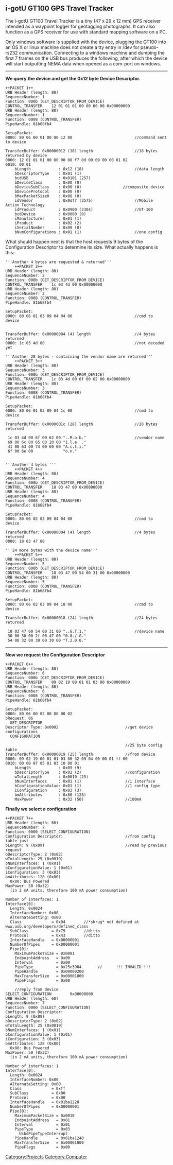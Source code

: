 == i-gotU GT100 GPS Travel Tracker ==

The i-gotU GT100 Travel Tracker is a tiny (47 x 29 x 12 mm) GPS receiver intended as a waypoint logger for geotagging photographs. It can also function as a GPS receiver for use with standard mapping software on a PC.

Only windows software is supplied with the device, plugging the GT100 into an OS X or linux machine does not create a tty entry in /dev for pseudo-rs232 communication.  Connecting to a windows machine and dumping the first 7 frames on the USB bus produces the following, after which the device will start outputting NEMA data when opened as a com-port on windows.

----

'''We query the device and get the 0x12 byte Device Descriptor.'''
<pre>
++PACKET 1++
URB Header (length: 80)
SequenceNumber: 1
Function: 000b (GET_DESCRIPTOR_FROM_DEVICE)
CONTROL_TRANSFER	12 01 01 01 00 00 00 08	0x00000000
URB Header (length: 80)
SequenceNumber: 1
Function: 0008 (CONTROL_TRANSFER)
PipeHandle: 81b68fb4

SetupPacket:
0000: 80 06 00 01 00 00 12 00                           //command sent to device

TransferBuffer: 0x00000012 (18) length                  //18 bytes returned by device
0000: 12 01 01 01 00 00 00 08 f7 0d 00 09 00 00 01 02 
0010: 00 01 
    bLength            : 0x12 (18)                      //data length
    bDescriptorType    : 0x01 (1)                       
    bcdUSB             : 0x0101 (257)
    bDeviceClass       : 0x00 (0)
    bDeviceSubClass    : 0x00 (0)                  //composite device
    bDeviceProtocol    : 0x00 (0)
    bMaxPacketSize0    : 0x08 (8)
    idVendor           : 0x0df7 (3575)                  //Mobile Action Technology
    idProduct          : 0x0900 (2304)                  //GT-100
    bcdDevice          : 0x0000 (0)
    iManufacturer      : 0x01 (1)
    iProduct           : 0x02 (2)
    iSerialNumber      : 0x00 (0)
    bNumConfigurations : 0x01 (1)                       //one config 
</pre>

What should happen next is that the host requests 9 bytes of the Configuration Descriptor to determine its size. What actually happens is this:

<pre>
'''Another 4 bytes are requested & returned'''
    ++PACKET 2++
URB Header (length: 80)
SequenceNumber: 2
Function: 000b (GET_DESCRIPTOR_FROM_DEVICE)
CONTROL_TRANSFER	1c 03 4d 00	0x00000000
URB Header (length: 80)
SequenceNumber: 2
Function: 0008 (CONTROL_TRANSFER)
PipeHandle: 81b68fb4

SetupPacket:
0000: 80 06 01 03 09 04 04 00                           //cmd to device


TransferBuffer: 0x00000004 (4) length                   //4 bytes returned
0000: 1c 03 4d 00                                       //not decoded yet

'''Another 28 bytes - containing the vendor name are returned'''
    ++PACKET 3++
URB Header (length: 80)
SequenceNumber: 3
Function: 000b (GET_DESCRIPTOR_FROM_DEVICE)
CONTROL_TRANSFER	1c 03 4d 00 6f 00 62 00	0x00000000
URB Header (length: 80)
SequenceNumber: 3
Function: 0008 (CONTROL_TRANSFER)
PipeHandle: 81b68fb4

SetupPacket:
0000: 80 06 01 03 09 04 1c 00                           //cmd to device

TransferBuffer: 0x0000001c (28) length                  //28 bytes returned

 1c 03 4d 00 6f 00 62 00 "..M.o.b."                     //vendor name
 69 00 6c 00 65 00 20 00 "i.l.e. ."
 41 00 63 00 74 00 69 00 "A.c.t.i."
 6f 00 6e 00             "o.n."


'''Another 4 bytes '''
    ++PACKET 4++	
URB Header (length: 80)
SequenceNumber: 4
Function: 000b (GET_DESCRIPTOR_FROM_DEVICE)
CONTROL_TRANSFER	18 03 47 00	0x00000000
URB Header (length: 80)
SequenceNumber: 4
Function: 0008 (CONTROL_TRANSFER)
PipeHandle: 81b68fb4

SetupPacket:
0000: 80 06 02 03 09 04 04 00                           //cmd to device

TransferBuffer: 0x00000004 (4) length                   //4 bytes returned
0000: 18 03 47 00                       

'''24 more bytes with the device name'''
    ++PACKET 5++
URB Header (length: 80)
SequenceNumber: 5
Function: 000b (GET_DESCRIPTOR_FROM_DEVICE)
CONTROL_TRANSFER	18 03 47 00 54 00 31 00	0x00000000
URB Header (length: 80)
SequenceNumber: 5
Function: 0008 (CONTROL_TRANSFER)
PipeHandle: 81b68fb4

SetupPacket:
0000: 80 06 02 03 09 04 18 00                           //cmd to device

TransferBuffer: 0x00000018 (24) length                  //24 bytes returned

 18 03 47 00 54 00 31 00 "..G.T.1."                     //device name
 30 00 30 00 2f 00 47 00 "0.0./.G."
 54 00 32 00 30 00 30 00 "T.2.0.0."
</pre>

----

'''Now we request the Configuration Descriptor'''
<pre>
++PACKET 6++
URB Header (length: 80)
SequenceNumber: 6
Function: 000b (GET_DESCRIPTOR_FROM_DEVICE)
CONTROL_TRANSFER	09 02 19 00 01 01 03 80	0x00000000
URB Header (length: 80)
SequenceNumber: 6
Function: 0008 (CONTROL_TRANSFER)
PipeHandle: 81b68fb4

SetupPacket:
0000: 80 06 00 02 00 00 00 02 
bRequest: 06  
  GET_DESCRIPTOR
Descriptor Type: 0x0002                             //get device configurations
  CONFIGURATION

                                                    //25 byte config table
TransferBuffer: 0x00000019 (25) length              //from device    
0000: 09 02 19 00 01 01 03 80 32 09 04 00 00 01 ff 00 
0010: 00 00 07 05 81 03 10 00 01 
    bLength            : 0x09 (9)
    bDescriptorType    : 0x02 (2)                   //configuration
    wTotalLength       : 0x0019 (25)
    bNumInterfaces     : 0x01 (1)                   //1 interface
    bConfigurationValue: 0x01 (1)                   //1 config type
    iConfiguration     : 0x03 (3)
    bmAttributes       : 0x80 (128)
    MaxPower           : 0x32 (50)                  //100mA
</pre>

'''Finally we select a configuration'''
<pre>
++PACKET 7++		
URB Header (length: 60)
SequenceNumber: 7
Function: 0000 (SELECT_CONFIGURATION)
Configuration Descriptor:                           //from config table just
bLength: 9 (0x09)                                   //read by previous request
bDescriptorType: 2 (0x02)
wTotalLength: 25 (0x0019)
bNumInterfaces: 1 (0x01)
bConfigurationValue: 1 (0x01)
iConfiguration: 3 (0x03)
bmAttributes: 128 (0x80)
  0x80: Bus Powered
MaxPower: 50 (0x32)
  (in 2 mA units, therefore 100 mA power consumption)

Number of interfaces: 1
Interface[0]:
  Length: 0x0024
  InterfaceNumber: 0x00
  AlternateSetting: 0x00
  Class             = 0x04        //*shrug* not defined at www.usb.org/developers/defined_class
  SubClass          = 0x79        //ditto
  Protocol          = 0x43        //ditto
  InterfaceHandle   = 0x00000001
  NumberOfPipes     = 0x00000001
  Pipe[0]:
    MaximumPacketSize = 0x0001
    EndpointAddress   = 0x00
    Interval          = 0x00
    PipeType          = 0x25e3904       //      !!! INVALID !!!
    PipeHandle        = 0x00000200
    MaxTransferSize   = 0x00001000
    PipeFlags         = 0x00
    
    //reply from device
SELECT_CONFIGURATION		0x00000000
URB Header (length: 60)
SequenceNumber: 7
Function: 0000 (SELECT_CONFIGURATION)
Configuration Descriptor:
bLength: 9 (0x09)
bDescriptorType: 2 (0x02)
wTotalLength: 25 (0x0019)
bNumInterfaces: 1 (0x01)
bConfigurationValue: 1 (0x01)
iConfiguration: 3 (0x03)
bmAttributes: 128 (0x80)
  0x80: Bus Powered
MaxPower: 50 (0x32)
  (in 2 mA units, therefore 100 mA power consumption)

Number of interfaces: 1
Interface[0]:
  Length: 0x0024
  InterfaceNumber: 0x00
  AlternateSetting: 0x00
  Class             = 0xff
  SubClass          = 0x00
  Protocol          = 0x00
  InterfaceHandle   = 0x81ba1228
  NumberOfPipes     = 0x00000001
  Pipe[0]:
    MaximumPacketSize = 0x0010
    EndpointAddress   = 0x81
    Interval          = 0x01
    PipeType          = 0x03
      UsbdPipeTypeInterrupt
    PipeHandle        = 0x81ba1240
    MaxTransferSize   = 0x00001000
    PipeFlags         = 0x00
</pre>

[[Category:Projects]]
[[Category:Computer]]